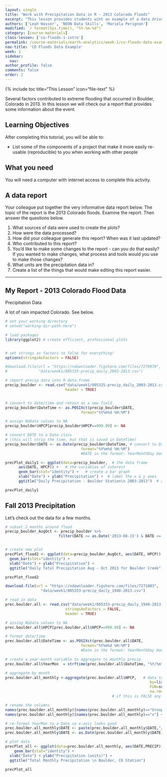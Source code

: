 ```yaml
---
layout: single
title: "Work with Precipitation Data in R - 2013 Colorado Floods"
excerpt: "This lesson provides students wiht an example of a data driven report to emphsize the importance of connecting data, documentation and results."
authors: ['Leah Wasser', 'NEON Data Skills', 'Mariela Perignon']
modified: `r format(Sys.time(), "%Y-%m-%d")`
category: [course-materials]
class-lesson: ['co-floods-1-intro']
permalink: /course-materials/earth-analytics/week-1/co-floods-data-example-r/
nav-title: 'CO Floods Data Example'
week: 1
sidebar:
  nav:
author_profile: false
comments: false
order: 2
---
```

{% include toc title="This Lesson" icon="file-text" %}

Several factors contributed to extreme flooding that occurred in Boulder,
Colorado in 2013. In this lesson we will check our a report that provides some
information about the event.

<div class='notice--success' markdown='1'>

## <i class="fa fa-graduation-cap" aria-hidden="true"></i> Learning Objectives

After completing this tutorial, you will be able to:

* List some of the components of a project that make it more easily re-usable (reproducible) to you when working with other people


## <i class="fa fa-check-square-o fa-2" aria-hidden="true"></i> What you need

You will need a computer with internet access to complete this activity.

</div>

## A data report

Your colleague put together the very informative data report below. The topic of
the report is the 2013 Colorado floods. Examine the report. Then answer the questions
below.


1. What sources of data were used to create the plots?
2. How were the data processed?
3. How did your colleague generate this report? When was it last updated?
4. Who contributed to this report?
5. You'd like to make some changes to the report - can you do that easily? If you
wanted to make changes, what process and tools would you use to make those changes?
6. What units are the precipitation data in?
7. Create a list of the things that would make editing this report easier.


***

## My Report - 2013 Colorado Flood Data

Precipitation Data

A lot of rain impacted Colorado. See below.

```r
# set your working directory
# setwd("working-dir-path-here")

# load packages
library(ggplot2) # create efficient, professional plots


# set strings as factors to false for everything!
options(stringsAsFactors = FALSE)

#download.file(url = "https://ndownloader.figshare.com/files/7270970",
#              "data/week1/805325-precip_daily_2003-2013.csv")

# import precip data into R data.frame
precip_boulder <- read.csv("data/week1/805325-precip_daily_2003-2013.csv",
                           header = TRUE)


# convert to date/time and retain as a new field
precip_boulder$DateTime <- as.POSIXct(precip_boulder$DATE,
                                  format="%Y%m%d %H:%M")

# assign NoData values to NA
precip_boulder$HPCP[precip_boulder$HPCP==999.99] <- NA


```

```r

# convert DATE to a Date class
# (this will strip the time, but that is saved in DateTime)
precip_boulder$DATE <- as.Date(precip_boulder$DateTime, # convert to Date class
                                  format="%Y%m%d %H:%M")
                                  #DATE in the format: YearMonthDay Hour:Minute

precPlot_daily1 <- ggplot(data=precip_boulder,  # the data frame
      aes(DATE, HPCP)) +   # the variables of interest
      geom_bar(stat="identity") +   # create a bar graph
      xlab("Date") + ylab("Precipitation") +  # label the x & y axes
      ggtitle("Daily Precipitation - Boulder Station\n 2003-2013")  # add a title

precPlot_daily1

```

## Fall 2013 Precipitation

Let's check out the data for a few months.


``` r

# subset 2 months around flood
precip_boulder_AugOct <- precip_boulder %>%
                        filter(DATE >= as.Date('2013-08-15') & DATE <= as.Date('2013-10-15'))


# create new plot
precPlot_flood2 <- ggplot(data=precip_boulder_AugOct, aes(DATE, HPCP)) +
  geom_bar(stat="identity") +
  xlab("Date") + ylab("Precipitation") +
  ggtitle("Daily Total Precipitation Aug - Oct 2013 for Boulder Creek")

precPlot_flood2

```


``` r

download.file(url = "https://ndownloader.figshare.com/files/7271003",
                "data/week1/805333-precip_daily_1948-2013.csv")

# read in data
prec.boulder.all <- read.csv("data/week1/805333-precip_daily_1948-2013.csv",
                           stringsAsFactors = FALSE,
                           header = TRUE)

# assing NoData values to NA
prec.boulder.all$HPCP[prec.boulder.all$HPCP==999.99] <- NA

# format date/time
prec.boulder.all$DateTime <- as.POSIXct(prec.boulder.all$DATE,
                                  format="%Y%m%d %H:%M")
                                  #Date in the format: YearMonthDay Hour:Minute

# create a year-month variable to aggregate to monthly precip
prec.boulder.all$YearMon  = strftime(prec.boulder.all$DateTime, "%Y/%m")

# aggregate by month
prec.boulder.all_monthly <-aggregate(prec.boulder.all$HPCP,   # data to aggregate
																 by=list(prec.boulder.all$YearMon),  # variable to aggregate by
																 FUN=sum,   # take the sum (total) of the precip
																 na.rm=TRUE)  # if the are NA values ignore them
												# if this is FALSE any NA value will prevent a value be totalled

# rename the columns
names(prec.boulder.all_monthly)[names(prec.boulder.all_monthly)=="Group.1"] <- "DATE"
names(prec.boulder.all_monthly)[names(prec.boulder.all_monthly)=="x"] <- "PRECIP"

# re-format YearMon to a Date so x-axis looks good
prec.boulder.all_monthly$DATE <- paste(prec.boulder.all_monthly$DATE,"/01",sep="")
prec.boulder.all_monthly$DATE <- as.Date(prec.boulder.all_monthly$DATE)

# plot data
precPlot_all <- ggplot(data=prec.boulder.all_monthly, aes(DATE,PRECIP)) +
	geom_bar(stat="identity") +
  xlab("Date") + ylab("Precipitation (units)") +
  ggtitle("Total Monthly Precipitation \n Boulder, CO Station")

precPlot_all


```
